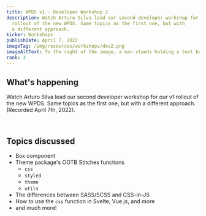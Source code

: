 ```yaml
---
title: WPDS v1 - Developer Workshop 2
description: Watch Arturo Silva lead our second developer workshop for our v1
  rollout of the new WPDS. Same topics as the first one, but with
  a different approach.
kicker: Workshops
publishDate: April 7, 2022
imageTag: /img/resources/workshops/dev2.png
imageAltText: To the right of the image, a man stands holding a text box with both hands. In front of him a large website floats in front of him. He appears to be inserting the text box into the upper left of the website. On the upper left of the image, the word 'WORKSHOP' appears in large bold letters. The words below this say 'Session 2 - WPDS for Developers'. 'WP Design System' appears on the lower left.
rank: 3
---
```


## What's happening

Watch Arturo Silva lead our second developer workshop for our v1 rollout of the new
WPDS. Same topics as the first one, but with a different approach. (Recorded April
7th, 2022).

<br />

## Topics discussed

- Box component
- Theme package's OOTB Stitches functions
  - `css`
  - `styled`
  - `theme`
  - `utils`
- The differences between SASS/SCSS and CSS-in-JS
- How to use the `css` function in Svelte, Vue.js, and more
- and much more!

<br />

<YoutubeEmbed videoid="pDQK-UJ2LJQ" />
